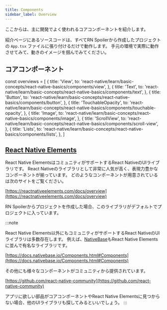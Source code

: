 ```yaml
---
title: Components
sidebar_label: Overview
---
```


ここからは、主に開発でよく使われるコアコンポーネントを紹介します。

紹介ページにあるソースコードは、すべてRN Spoilerから作成したプロジェクトの `App.tsx` ファイルに張り付けるだけで動作します。
手元の環境で実際に動作させてみて、動きのイメージを掴んでみてください。

## コアコンポーネント

<!-- textlint-disable ja-technical-writing/sentence-length,ja-technical-writing/max-comma,ja-spacing/ja-no-space-around-parentheses,jtf-style/3.3.かっこ類と隣接する文字の間のスペースの有無,ja-technical-writing/ja-no-mixed-period,ja-technical-writing/no-unmatched-pair -->

const overviews =  [
  {
    title: 'View',
    to: 'react-native/learn/basic-concepts/react-native-basics/components/view',
  },
  {
    title: 'Text',
    to: 'react-native/learn/basic-concepts/react-native-basics/components/text',
  },
  {
    title: 'Button',
    to: 'react-native/learn/basic-concepts/react-native-basics/components/button',
  },
  {
    title: 'TouchableOpacity',
    to: 'react-native/learn/basic-concepts/react-native-basics/components/touchable-opacity',
  },
  {
    title: 'Image',
    to: 'react-native/learn/basic-concepts/react-native-basics/components/image',
  },
  {
    title: 'ScrollView',
    to: 'react-native/learn/basic-concepts/react-native-basics/components/scroll-view',
  },
  {
    title: 'Lists',
    to: 'react-native/learn/basic-concepts/react-native-basics/components/lists',
  },
]

<PageList overviews={overviews} colSize={12}/>

<!-- textlint-enable ja-technical-writing/sentence-length,ja-technical-writing/max-comma,ja-spacing/ja-no-space-around-parentheses,jtf-style/3.3.かっこ類と隣接する文字の間のスペースの有無,ja-technical-writing/ja-no-mixed-period,ja-technical-writing/no-unmatched-pair -->

## [React Native Elements](https://reactnativeelements.com/)

React Native ElementsはコミュニティがサポートするReact NativeのUIライブラリです。
React Nativeのライブラリとして非常に人気が高く、表現力豊かなコンポーネントが揃っています。
どのようなコンポーネントが用意されているは次のサイトをご覧ください。

[https://reactnativeelements.com/docs/overview](https://reactnativeelements.com/docs/overview)

RN Spoilerからプロジェクトを作成した場合、このライブラリがデフォルトでプロジェクトに入っています。

:::note

React Native Elements以外にもコミュニティがサポートするReact NativeのUIライブラリは多数存在します。
例えば、[NativeBase](https://nativebase.io/)もReact Native Elementsに並んで有名なライブラリです。

[https://docs.nativebase.io/Components.html#Components](https://docs.nativebase.io/Components.html#Components)

その他にも様々なコンポーネントがコミュニティから提供されています。

[https://github.com/react-native-community](https://github.com/react-native-community)

アプリに欲しい部品がコアコンポーネントやReact Native Elementsに見つからない場合、他のUIライブラリも探してみるといいでしょう。
:::
